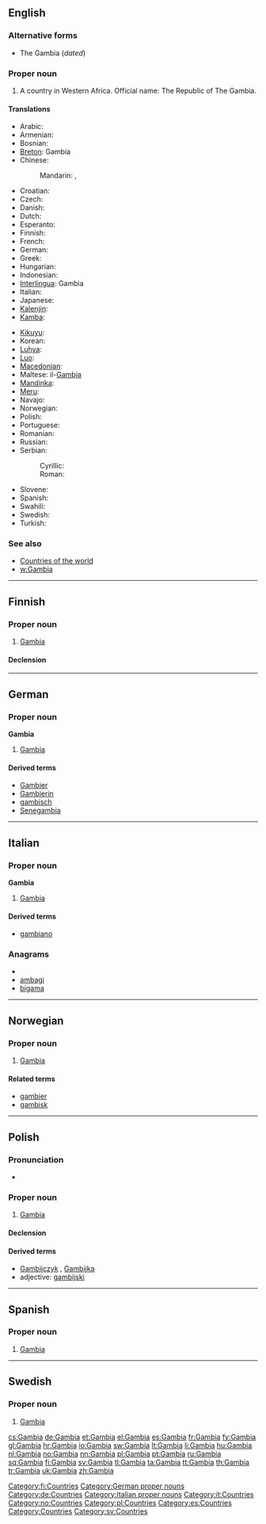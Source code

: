 ==English==

===Alternative forms===
* The Gambia (''dated'')

===Proper noun===
{{en-proper noun}}

# A country in Western Africa.  Official name: The Republic of The Gambia.

====Translations====
{{trans-top|The Republic of The Gambia}}
* Arabic: {{t|ar|غامبيا|f|tr=ghaambiya}}
* Armenian: {{t-|hy|Գամբիա|tr=Gambia}}
* Bosnian: {{t-|bs|Gambija|f}}
* [[Breton]]: Gambia
* Chinese:
*: Mandarin: {{t-|cmn|岡比亞|sc=Hani}}, {{t-|cmn|冈比亚|tr=Gāngbǐyà|sc=Hani}}
* Croatian: {{t+|hr|Gambija|f}}
* Czech: {{t+|cs|Gambie|f}}
* Danish: {{t-|da|Gambia}}
* Dutch: {{t+|nl|Gambia}}
* Esperanto: {{t-|eo|Gambio|xs=Esperanto}}
* Finnish: {{t+|fi|Gambia}}
* French: {{t+|fr|Gambie}}
* German: {{t+|de|Gambia}}
* Greek: {{t|el|Γκάμπια|f|tr=Gámbia}}
* Hungarian: {{t+|hu|Gambia}}
* Indonesian: {{t-|id|Gambia|xs=Indonesian}}
* [[Interlingua]]: Gambia
* Italian: {{t-|it|Gambia}}
* Japanese: {{t-|ja|ガンビア|tr=Ganbia}}
* [[Kalenjin]]: {{tø|kln|Gambia}}
* [[Kamba]]: {{tø|kam|Gambia}}
{{trans-mid}}
* [[Kikuyu]]: {{tø|ki|Gambia}}
* Korean: {{t+|ko|감비아|tr=Gambia|sc=Hang}}
* [[Luhya]]: {{tø|luy|Gambia}}
* [[Luo]]: {{tø|luo|Gambia}}
* [[Macedonian]]: {{t+|mk|Гамбија|f|tr=Gámbija}}
* Maltese: il-[[Gambja]]
* [[Mandinka]]: {{tø|mnk|Kambiya|xs=Mandinka}}
* [[Meru]]: {{tø|mer|Gambia}}
* Navajo: {{tø|nv|Géémbiya}}
* Norwegian: {{t+|no|Gambia}}
* Polish: {{t+|pl|Gambia}}
* Portuguese: {{t+|pt|Gâmbia}}
* Romanian: {{t-|ro|Gambia|f}}
* Russian: {{t+|ru|Гамбия|f|tr=Gámbija}}
* Serbian:
*: Cyrillic: {{t-|sr|Гамбија|f|sc=Cyrl}}
*: Roman: {{t-|sr|Gambija|f}}
* Slovene: {{t+|sl|Gambija|f}}
* Spanish: {{t+|es|Gambia}}
* Swahili: {{t+|sw|Gambia|xs=Swahili}}
* Swedish: {{t+|sv|Gambia}}
* Turkish: {{t+|tr|Gambiya}}
{{trans-bottom}}

===See also===
* [[Appendix:Countries of the world|Countries of the world]]
* [[w:Gambia]]

----

==Finnish==
{{wikipedia|lang=fi}}

===Proper noun===
{{infl|fi|proper noun}}

# [[#English|Gambia]]

====Declension====
{{fi-decl-kulkija|Gambi|nopl=1}}

[[Category:fi:Countries]]

----

==German==
{{wikipedia|lang=de}}

===Proper noun===
'''Gambia''' {{n}}

# [[#English|Gambia]]

====Derived terms====
* [[Gambier]]
* [[Gambierin]]
* [[gambisch]]
* [[Senegambia]]

[[Category:German proper nouns]]
[[Category:de:Countries]]

----

==Italian==
{{wikipedia|lang=it}}

===Proper noun===
'''Gambia''' {{m}}

# [[#English|Gambia]]

====Derived terms====
* [[gambiano]]

===Anagrams===
* {{alphagram|aabgim}}
* [[ambagi#Italian|ambagi]]
* [[bigama#Italian|bigama]]

[[Category:Italian proper nouns]]
[[Category:it:Countries]]

----

==Norwegian==

===Proper noun===
{{infl|no|proper noun}}

# [[Gambia#English|Gambia]]

====Related terms====
* [[gambier]]
* [[gambisk]]

[[Category:no:Countries]]

----

==Polish==

===Pronunciation===
* {{IPA|/ˈɡambja/|lang=pl}}

===Proper noun===
{{infl|pl|proper noun|g=f}}

# [[#English|Gambia]]

====Declension====
{{pl-decl-noun
|Gambia|Gambie
|Gambii|Gambii
|Gambii|Gambiom
|Gambię|Gambie
|Gambią|Gambiami
|Gambii|Gambiach
|Gambio|Gambie
}}

====Derived terms====
* [[Gambijczyk]] {{m}}, [[Gambijka]] {{f}}
* adjective: [[gambijski]]

[[Category:pl:Countries]]

----

==Spanish==

===Proper noun===
{{es-proper noun|f}}

# [[#English|Gambia]]

[[Category:es:Countries]]

----
==Swedish==

===Proper noun===
{{infl|sv|proper noun}}

# [[Gambia#English|Gambia]]

[[Category:Countries]]
[[Category:sv:Countries]]

[[cs:Gambia]]
[[de:Gambia]]
[[et:Gambia]]
[[el:Gambia]]
[[es:Gambia]]
[[fr:Gambia]]
[[fy:Gambia]]
[[gl:Gambia]]
[[hr:Gambia]]
[[io:Gambia]]
[[sw:Gambia]]
[[lt:Gambia]]
[[li:Gambia]]
[[hu:Gambia]]
[[nl:Gambia]]
[[no:Gambia]]
[[nn:Gambia]]
[[pl:Gambia]]
[[pt:Gambia]]
[[ru:Gambia]]
[[sq:Gambia]]
[[fi:Gambia]]
[[sv:Gambia]]
[[tl:Gambia]]
[[ta:Gambia]]
[[tt:Gambia]]
[[th:Gambia]]
[[tr:Gambia]]
[[uk:Gambia]]
[[zh:Gambia]]